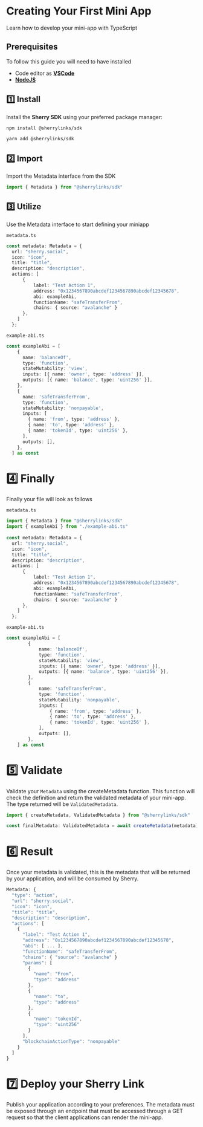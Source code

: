# Creating Your First Mini App 

Learn how to develop your mini-app with TypeScript 

## Prerequisites
To follow this guide you will need to have installed

+ Code editor as [**VSCode**](https://code.visualstudio.com/) 
+ [**NodeJS**](https://nodejs.org/en/) 


## 1️⃣ Install

Install the **Sherry SDK** using your preferred package manager:

```bash
npm install @sherrylinks/sdk
```

```bash
yarn add @sherrylinks/sdk
```

## 2️⃣ Import
Import the Metadata interface from the SDK

```typescript
import { Metadata } from "@sherrylinks/sdk"
```

## 3️⃣ Utilize
Use the Metadata interface to start defining your miniapp

`metadata.ts`

```typescript
const metadata: Metadata = {
  url: "sherry.social",
  icon: "icon",
  title: "title",
  description: "description",
  actions: [
      {
          label: "Test Action 1",
          address: "0x1234567890abcdef1234567890abcdef12345678",
          abi: exampleAbi,
          functionName: "safeTransferFrom",
          chains: { source: "avalanche" } 
      },
    ]
  };
```
`example-abi.ts`

```typescript
const exampleAbi = [
    {
      name: 'balanceOf',
      type: 'function',
      stateMutability: 'view',
      inputs: [{ name: 'owner', type: 'address' }],
      outputs: [{ name: 'balance', type: 'uint256' }],
    },
    {
      name: 'safeTransferFrom',
      type: 'function',
      stateMutability: 'nonpayable',
      inputs: [
        { name: 'from', type: 'address' },
        { name: 'to', type: 'address' },
        { name: 'tokenId', type: 'uint256' },
      ],
      outputs: [],
    },
  ] as const
```

# 4️⃣ Finally

Finally your file will look as follows

`metadata.ts `
```typescript 
import { Metadata } from "@sherrylinks/sdk"
import { exampleAbi } from "./example-abi.ts"
  
const metadata: Metadata = {
  url: "sherry.social",
  icon: "icon",
  title: "title",
  description: "description",
  actions: [
      {
          label: "Test Action 1",
          address: "0x1234567890abcdef1234567890abcdef12345678",
          abi: exampleAbi,
          functionName: "safeTransferFrom",
          chains: { source: "avalanche" } 
      },
    ]
  };
```
`example-abi.ts`
```typescript
const exampleAbi = [
        {
            name: 'balanceOf',
            type: 'function',
            stateMutability: 'view',
            inputs: [{ name: 'owner', type: 'address' }],
            outputs: [{ name: 'balance', type: 'uint256' }],
        },
        {
            name: 'safeTransferFrom',
            type: 'function',
            stateMutability: 'nonpayable',
            inputs: [
                { name: 'from', type: 'address' },
                { name: 'to', type: 'address' },
                { name: 'tokenId', type: 'uint256' },
            ],
            outputs: [],
        },
    ] as const
```
# 5️⃣ Validate

Validate your `Metadata` using the createMetadata function. This function will check the definition and return the validated metadata of your mini-app. The type returned will be `ValidatedMetadata`.

```typescript
import { createMetadata, ValidatedMetadata } from "@sherrylinks/sdk"

const finalMetadata: ValidatedMetadata = await createMetadata(metadata);
```

# 6️⃣ Result

Once your metadata is validated, this is the metadata that will be returned by your application, and will be consumed by Sherry.

```typescript
Metadata: {
  "type": "action",
  "url": "sherry.social",
  "icon": "icon",
  "title": "title",
  "description": "description",
  "actions": [
    {
      "label": "Test Action 1",
      "address": "0x1234567890abcdef1234567890abcdef12345678",
      "abi": [ ... ],
      "functionName": "safeTransferFrom",
      "chains": { "source": "avalanche" } 
      "params": [
        {
          "name": "From",
          "type": "address"
        },
        {
          "name": "to",
          "type": "address"
        },
        {
          "name": "tokenId",
          "type": "uint256"
        }
      ],
      "blockchainActionType": "nonpayable"
    }
  ]
}
```

# 7️⃣ Deploy your Sherry Link

Publish your application according to your preferences. The metadata must be exposed through an endpoint that must be accessed through a GET request so that the client applications can render the mini-app.
